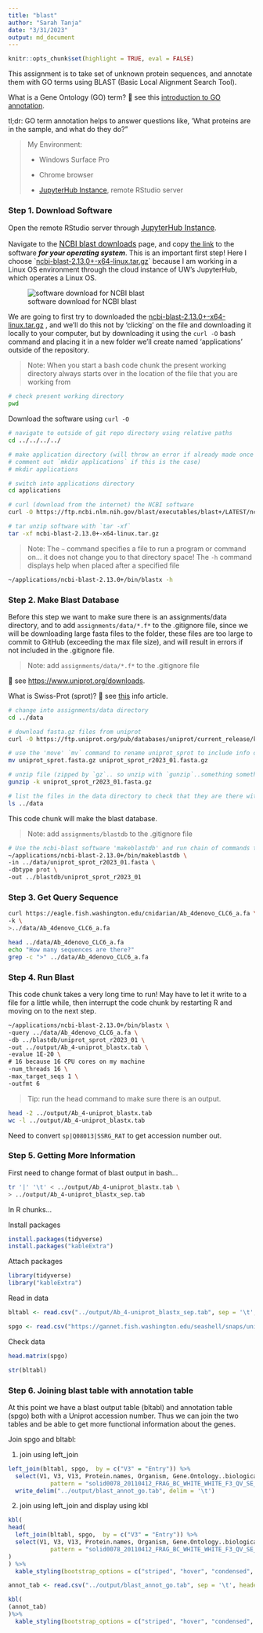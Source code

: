 ```yaml
---
title: "blast"
author: "Sarah Tanja"
date: "3/31/2023"
output: md_document
---
```


```r
knitr::opts_chunk$set(highlight = TRUE, eval = FALSE)
```

This assignment is to take set of unknown protein sequences, and annotate them with GO terms using BLAST (Basic Local Alignment Search Tool).

What is a Gene Ontology (GO) term? 👀 see this [introduction to GO annotation](http://geneontology.org/docs/go-annotations/).

tl;dr: GO term annotation helps to answer questions like, 'What proteins are in the sample, and what do they do?"

> My Environment:
>
> -   Windows Surface Pro
>
> -   Chrome browser
>
> -   [JupyterHub Instance](https://jupyter.rttl.uw.edu/2023-spring-fish-546-a), remote RStudio server

### Step 1. Download Software

Open the remote RStudio server through [JupyterHub Instance](https://jupyter.rttl.uw.edu/2023-spring-fish-546-a){style="font-size: 11.4pt;"}.

Navigate to the [NCBI blast downloads](https://ftp.ncbi.nlm.nih.gov/blast/executables/blast+/LATEST/){style="font-size: 11.4pt;"} page, and copy [the link]{.underline} to the software ***for your operating system***. This is an important first step! Here I choose \`[ncbi-blast-2.13.0+-x64-linux.tar.gz](https://ftp.ncbi.nlm.nih.gov/blast/executables/blast+/LATEST/ncbi-blast-2.13.0+-x64-linux.tar.gz)\` because I am working in a Linux OS environment through the cloud instance of UW's JupyterHub, which operates a Linux OS.

![software download for NCBI blast](images/ncbiblastdownload.png)

We are going to first try to downloaded the [ncbi-blast-2.13.0+-x64-linux.tar.gz](https://ftp.ncbi.nlm.nih.gov/blast/executables/blast+/LATEST/ncbi-blast-2.13.0+-x64-linux.tar.gz) , and we'll do this not by 'clicking' on the file and downloading it locally to your computer, but by downloading it using the `curl -O` bash command and placing it in a new folder we'll create named 'applications' outside of the repository.

> Note: When you start a bash code chunk the present working directory always starts over in the location of the file that you are working from

```bash
# check present working directory
pwd
```

Download the software using `curl -O`

```bash
# navigate to outside of git repo directory using relative paths
cd ../../../../

# make application directory (will throw an error if already made once
# comment out `mkdir applications` if this is the case)
# mkdir applications

# switch into applications directory
cd applications

# curl (download from the internet) the NCBI software
curl -O https://ftp.ncbi.nlm.nih.gov/blast/executables/blast+/LATEST/ncbi-blast-2.13.0+-x64-linux.tar.gz

# tar unzip software with `tar -xf`
tar -xf ncbi-blast-2.13.0+-x64-linux.tar.gz
```

> Note: The `~` command specifies a file to run a program or command on... it does not change you to that directory space! The `-h` command displays help when placed after a specified file

```bash
~/applications/ncbi-blast-2.13.0+/bin/blastx -h
```

### Step 2. Make Blast Database

Before this step we want to make sure there is an assignments/data directory, and to add `assignments/data/*.f*` to the .gitignore file, since we will be downloading large fasta files to the folder, these files are too large to commit to GitHub (exceeding the max file size), and will result in errors if not included in the .gitignore file.

> Note: add `assignments/data/*.f*` to the .gitignore file

👀 see <https://www.uniprot.org/downloads>.

What is Swiss-Prot (sprot)? 👀 see [this](https://www.uniprot.org/help/uniprotkb_sections) info article.

```bash
# change into assignments/data directory
cd ../data

# download fasta.gz files from uniprot
curl -O https://ftp.uniprot.org/pub/databases/uniprot/current_release/knowledgebase/complete/uniprot_sprot.fasta.gz

# use the 'move' `mv` command to rename uniprot_sprot to include info on year & assignment number
mv uniprot_sprot.fasta.gz uniprot_sprot_r2023_01.fasta.gz

# unzip file (zipped by `gz`.. so unzip with `gunzip`..something something)
gunzip -k uniprot_sprot_r2023_01.fasta.gz

# list the files in the data directory to check that they are there with the right names
ls ../data
```

This code chunk will make the blast database.

> Note: add `assignments/blastdb` to the .gitignore file

```bash
# Use the ncbi-blast software 'makeblastdb' and run chain of commands to make a database using the fasta files in a new blastdb folder
~/applications/ncbi-blast-2.13.0+/bin/makeblastdb \
-in ../data/uniprot_sprot_r2023_01.fasta \
-dbtype prot \
-out ../blastdb/uniprot_sprot_r2023_01
```

### Step 3. Get Query Sequence

```bash
curl https://eagle.fish.washington.edu/cnidarian/Ab_4denovo_CLC6_a.fa \
-k \
>../data/Ab_4denovo_CLC6_a.fa
```

```bash
head ../data/Ab_4denovo_CLC6_a.fa
echo "How many sequences are there?"
grep -c ">" ../data/Ab_4denovo_CLC6_a.fa
```

### Step 4. Run Blast

This code chunk takes a very long time to run! May have to let it write to a file for a little while, then interrupt the code chunk by restarting R and moving on to the next step.

```bash
~/applications/ncbi-blast-2.13.0+/bin/blastx \
-query ../data/Ab_4denovo_CLC6_a.fa \
-db ../blastdb/uniprot_sprot_r2023_01 \
-out ../output/Ab_4-uniprot_blastx.tab \
-evalue 1E-20 \
# 16 because 16 CPU cores on my machine
-num_threads 16 \
-max_target_seqs 1 \
-outfmt 6
```

> Tip: run the head command to make sure there is an output.

```bash
head -2 ../output/Ab_4-uniprot_blastx.tab
wc -l ../output/Ab_4-uniprot_blastx.tab
```

Need to convert `sp|Q08013|SSRG_RAT` to get accession number out.

### Step 5. Getting More Information

First need to change format of blast output in bash...

```bash
tr '|' '\t' < ../output/Ab_4-uniprot_blastx.tab \
> ../output/Ab_4-uniprot_blastx_sep.tab
```

In R chunks...

Install packages

```r
install.packages(tidyverse)
install.packages("kableExtra")

```

Attach packages

```r
library(tidyverse)
library("kableExtra")
```

Read in data

```r
bltabl <- read.csv("../output/Ab_4-uniprot_blastx_sep.tab", sep = '\t', header = FALSE)

spgo <- read.csv("https://gannet.fish.washington.edu/seashell/snaps/uniprot_table_r2023_01.tab", sep = '\t', header = TRUE)
```

Check data

```r
head.matrix(spgo)
```

```r
str(bltabl)
```

### **Step 6. Joining blast table with annotation table**

At this point we have a blast output table (bltabl) and annotation table (spgo) both with a Uniprot accession number. Thus we can join the two tables and be able to get more functional information about the genes.

Join spgo and bltabl:

1.  join using left_join

```r
left_join(bltabl, spgo,  by = c("V3" = "Entry")) %>%
  select(V1, V3, V13, Protein.names, Organism, Gene.Ontology..biological.process., Gene.Ontology.IDs) %>% mutate(V1 = str_replace_all(V1, 
            pattern = "solid0078_20110412_FRAG_BC_WHITE_WHITE_F3_QV_SE_trimmed", replacement = "Ab")) %>%
  write_delim("../output/blast_annot_go.tab", delim = '\t')
```

2.  join using left_join and display using kbl

```r
kbl(
head(
  left_join(bltabl, spgo,  by = c("V3" = "Entry")) %>%
  select(V1, V3, V13, Protein.names, Organism, Gene.Ontology..biological.process., Gene.Ontology.IDs) %>% mutate(V1 = str_replace_all(V1, 
            pattern = "solid0078_20110412_FRAG_BC_WHITE_WHITE_F3_QV_SE_trimmed", replacement = "Ab"))
)
) %>%
  kable_styling(bootstrap_options = c("striped", "hover", "condensed", "responsive"))
```

```r
annot_tab <- read.csv("../output/blast_annot_go.tab", sep = '\t', header = TRUE)

kbl(
(annot_tab)
)%>%
  kable_styling(bootstrap_options = c("striped", "hover", "condensed", "responsive"))

```
